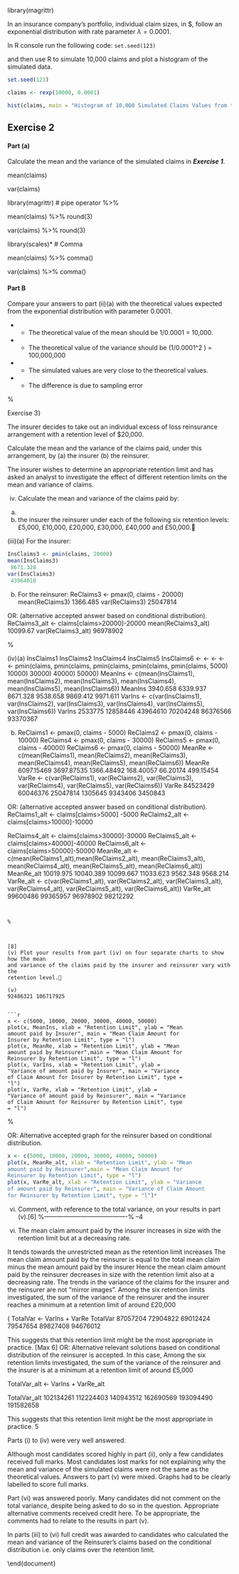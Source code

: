 


library(magrittr)

In an insurance company’s portfolio, individual claim sizes, in \$, follow an exponential distribution with rate parameter $\lambda = 0.0001$.


In R console run the following code: ``set.seed(123)``

and then use R to simulate 10,000 claims and plot a histogram of the simulated data. 


```r
set.seed(123)

claims <- rexp(10000, 0.0001)

hist(claims, main = "Histogram of 10,000 Simulated Claims Values from the Exponential Distribution")

```


## Exercise 2

#### Part (a)

Calculate the mean and the variance of the simulated claims in ***Exercise 1***.


mean(claims)

var(claims)


library(magrittr)  # pipe operator %>%

mean(claims) %>% round(3)

var(claims)   %>% round(3)

library(scales)* # Comma



mean(claims) %>% comma()

var(claims)  %>% comma()


#### Part B

Compare your answers to part (ii)(a) with the theoretical values expected from the exponential distribution with parameter 0.0001.



* *  The theoretical value of the mean should be 1/0.0001 = 10,000.

* *  The theoretical value of the variance should be (1/0.0001^2 ) = 100,000,000 

* *  The simulated values are very close to the theoretical values. 

* *  The difference is due to sampling error 


%

Exercise 3}

The insurer decides to take out an individual excess of loss reinsurance arrangement with a retention level of $20,000.


Calculate the mean and the variance of the claims paid, under this arrangement, by
(a) the insurer
(b) the reinsurer.

The insurer wishes to determine an appropriate retention limit and has asked an analyst to investigate the effect of different retention limits on the mean and variance
of claims.


(iv)
Calculate the mean and variance of the claims paid by:
(a)
(b)
the insurer
the reinsurer
under each of the following six retention levels:
£5,000, £10,000, £20,000, £30,000, £40,000 and £50,000.


(iii)(a)
For the insurer:
```r
InsClaims3 <- pmin(claims, 20000)
mean(InsClaims3)
 8671.328
var(InsClaims3)
 43964610
```

(b)
For the reinsurer:
ReClaims3 <- pmax(0, claims - 20000)
mean(ReClaims3)
 1366.485
var(ReClaims3)
 25047814

OR: (alternative accepted answer based on conditional distribution).
ReClaims3_alt <- claims[claims>20000]-20000
mean(ReClaims3_alt)
 10099.67
var(ReClaims3_alt)
 96978902

%

(iv)(a)
InsClaims1
InsClaims2
InsClaims4
InsClaims5
InsClaims6
<-
<-
<-
<-
<-
pmin(claims,
pmin(claims,
pmin(claims,
pmin(claims,
pmin(claims,
5000)
10000)
30000)
40000)
50000)
MeanIns <- c(mean(InsClaims1), mean(InsClaims2),
mean(InsClaims3), mean(InsClaims4), mean(InsClaims5),
mean(InsClaims6))
MeanIns
 3940.658 6339.937 8671.328 9538.658 9869.412
9971.611
VarIns <- c(var(InsClaims1), var(InsClaims2),
var(InsClaims3), var(InsClaims4), var(InsClaims5),
var(InsClaims6))
VarIns
 2533775 12858446 43964610 70204248 86376566
93370367

(b)
ReClaims1 <- pmax(0, claims - 5000)
ReClaims2 <- pmax(0, claims - 10000)
ReClaims4 <- pmax(0, claims - 30000)
ReClaims5 <- pmax(0, claims - 40000)
ReClaims6 <- pmax(0, claims - 50000)
MeanRe <- c(mean(ReClaims1), mean(ReClaims2),
mean(ReClaims3), mean(ReClaims4), mean(ReClaims5),
mean(ReClaims6))
MeanRe
 6097.15469 3697.87535 1366.48492
168.40057
66.20174
499.15454
VarRe <- c(var(ReClaims1), var(ReClaims2),
var(ReClaims3), var(ReClaims4), var(ReClaims5),
var(ReClaims6))
VarRe
 84523429 60046376 25047814
1305645
9343406
3450843

OR: (alternative accepted answer based on conditional distribution).
ReClaims1_alt <- claims[claims>5000] -5000
ReClaims2_alt <- claims[claims>10000]-10000


ReClaims4_alt <- claims[claims>30000]-30000
ReClaims5_alt <- claims[claims>40000]-40000
ReClaims6_alt <- claims[claims>50000]-50000
MeanRe_alt <- c(mean(ReClaims1_alt),mean(ReClaims2_alt),
mean(ReClaims3_alt), mean(ReClaims4_alt),
mean(ReClaims5_alt), mean(ReClaims6_alt))
MeanRe_alt
 10019.975 10040.389 10099.667
11033.623
9562.348
9568.214
VarRe_alt <- c(var(ReClaims1_alt), var(ReClaims2_alt),
var(ReClaims3_alt), var(ReClaims4_alt),
var(ReClaims5_alt), var(ReClaims6_alt))
VarRe_alt
 99600486 99365957 96978902
98212292


```


%



[8]
(v) Plot your results from part (iv) on four separate charts to show how the mean
and variance of the claims paid by the insurer and reinsurer vary with the
retention level.

(v)
92486321 106717925


```r
x <- c(5000, 10000, 20000, 30000, 40000, 50000)
plot(x, MeanIns, xlab = "Retention Limit", ylab = "Mean
amount paid by Insurer", main = "Mean Claim Amount for
Insurer by Retention Limit", type = "l")
plot(x, MeanRe, xlab = "Retention Limit", ylab = "Mean
amount paid by Reinsurer",main = "Mean Claim Amount for
Reinsurer by Retention Limit", type = "l")
plot(x, VarIns, xlab = "Retention Limit", ylab =
"Variance of amount paid by Insurer", main = "Variance
of Claim Amount for Insurer by Retention Limit", type =
"l")
plot(x, VarRe, xlab = "Retention Limit", ylab =
"Variance of amount paid by Reinsurer", main = "Variance
of Claim Amount for Reinsurer by Retention Limit", type
= "l")

```



%


OR: Alternative accepted graph for the reinsurer based on conditional distribution.

```r
x <- c(5000, 10000, 20000, 30000, 40000, 50000)
plot(x, MeanRe_alt, xlab = "Retention Limit", ylab = "Mean
amount paid by Reinsurer",main = "Mean Claim Amount for
Reinsurer by Retention Limit", type = "l")
plot(x, VarRe_alt, xlab = "Retention Limit", ylab = "Variance
of amount paid by Reinsurer", main = "Variance of Claim Amount
for Reinsurer by Retention Limit", type = "l")* 
```








(vi)
Comment, with reference to the total variance, on your results in part (v).[6]
%----------------------------------------%
–4

vi)
The mean claim amount paid by the insurer increases in size with the retention limit
but at a decreasing rate.

It tends towards the unrestricted mean as the retention limit increases 
The mean claim amount paid by the reinsurer is equal to the total mean claim
minus the mean amount paid by the insurer 
Hence the mean claim amount paid by the reinsurer decreases in size with the
retention limit also at a decreasing rate. 
The trends in the variance of the claims for the insurer and the reinsurer
are not “mirror images”. 
Among the six retention limits investigated, the sum of the variance of the reinsurer
and the insurer reaches a minimum at a retention limit of around £20,000


(
TotalVar <- VarIns + VarRe
TotalVar
 87057204 72904822 69012424 79547654 89827408
94676012

This suggests that this retention limit might be the most appropriate in practice. 
[Max 6]
OR: Alternative relevant solutions based on conditional distribution of the
reinsurer is accepted. In this case,
Among the six retention limits investigated, the sum of the variance of the reinsurer
and the insurer is at a minimum at a retention limit of around £5,000


TotalVar_alt <- VarIns + VarRe_alt


TotalVar_alt
102134261 112224403 140943512 162690569 193094490
191582658

This suggests that this retention limit might be the most appropriate in practice. 
5


Parts (i) to (iv) were very well answered.

Although most candidates scored highly in part (ii), only a few candidates received full marks. Most candidates lost marks for not explaining why the mean and variance of the simulated claims were not the same as the theoretical values.
Answers to part (v) were mixed. Graphs had to be clearly labelled to score full marks.

Part (vi) was answered poorly. Many candidates did not comment on the total variance, despite being asked to do so in the question. Appropriate alternative comments received
credit here. To be appropriate, the comments had to relate to the results in part (v).

In parts (iii) to (vi) full credit was awarded to candidates who calculated the mean and variance of the Reinsurer’s claims based on the conditional distribution i.e. only claims
over the retention limit.


\end{document}
